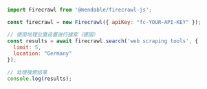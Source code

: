 ```js Node
import Firecrawl from '@mendable/firecrawl-js';

const firecrawl = new Firecrawl({ apiKey: "fc-YOUR-API-KEY" });

// 使用地理位置设置进行搜索（德国）
const results = await firecrawl.search('web scraping tools', {
  limit: 5,
  location: "Germany"
});

// 处理搜索结果
console.log(results);
```
